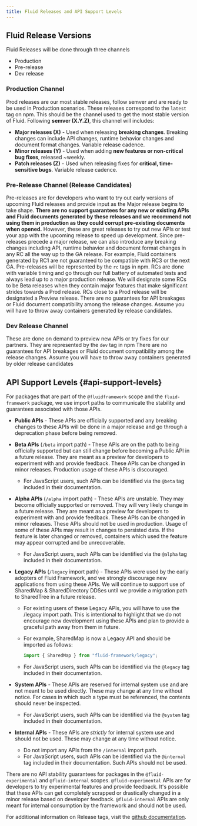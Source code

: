 ```yaml
---
title: Fluid Releases and API Support Levels
---
```


## Fluid Release Versions

Fluid Releases will be done through three channels

-   Production
-   Pre-release
-   Dev release

### Production Channel

Prod releases are our most stable releases, follow semver and are ready to be used in Production scenarios. These releases correspond to the `latest` tag on npm. This should be the channel used to get the most stable version of Fluid. Following **semver (X.Y.Z)**, this channel will includes:

-   **Major releases (X)** - Used when releasing **breaking changes**. Breaking changes can include API changes, runtime behavior changes and document format changes. Variable release cadence.
-   **Minor releases (Y)** - Used when adding **new features or non-critical bug fixes**, released ~weekly.
-   **Patch releases (Z)** - Used when releasing fixes for **critical, time-sensitive bugs**. Variable release cadence.

### Pre-Release Channel (Release Candidates)

Pre-releases are for developers who want to try out early versions of upcoming Fluid releases and provide input as the Major release begins to take shape. **There are no support guarantees for any new or existing APIs and Fluid documents generated by these releases and we recommend not using them in production as they could corrupt pre-existing documents when opened.** However, these are great releases to try out new APIs or test your app with the upcoming release to speed up development. Since pre-releases precede a major release, we can also introduce any breaking changes including API, runtime behavior and document format changes in any RC all the way up to the GA release.
For example, Fluid containers generated by RC1 are not guaranteed to be compatible with RC3 or the next GA.
Pre-releases will be represented by the `rc` tags in npm.
RCs are done with variable timing and go through our full battery of automated tests and always lead up to a major production release.
We will designate some RCs to be Beta releases when they contain major features that make significant strides towards a Prod release. RCs close to a Prod release will be designated a Preview release.
There are no guarantees for API breakages or Fluid document compatibility among the release changes. Assume you will have to throw away containers generated by release candidates.

### Dev Release Channel

These are done on demand to preview new APIs or try fixes for our partners. They are represented by the `dev` tag in npm
There are no guarantees for API breakages or Fluid document compatibility among the release changes. Assume you will have to throw away containers generated by older release candidates

## API Support Levels \{#api-support-levels}

For packages that are part of the `@fluidframework` scope and the `fluid-framework` package, we use import paths to communicate the stability and guarantees associated with those APIs.

-   **Public APIs** - These APIs are officially supported and any breaking changes to these APIs will be done in a major release and go through a deprecation phase before being removed.
-   **Beta APIs** (`/beta` import path) - These APIs are on the path to being officially supported but can still change before becoming a Public API in a future release.
    They are meant as a preview for developers to experiment with and provide feedback.
    These APIs can be changed in minor releases.
    Production usage of these APIs is discouraged.
    -   For JavaScript users, such APIs can be identified via the `@beta` tag included in their documentation.
-   **Alpha APIs** (`/alpha` import path) - These APIs are unstable. They may become officially supported or removed. They will very likely change in a future release.
    They are meant as a preview for developers to experiment with and provide feedback.
    These APIs can be changed in minor releases.
    These APIs should not be used in production.
    Usage of some of these APIs may result in changes to persisted data. If the feature is later changed or removed, containers which used the feature may appear corrupted and be unrecoverable.
    -   For JavaScript users, such APIs can be identified via the `@alpha` tag included in their documentation.
-   **Legacy APIs** (`/legacy` import path) - These APIs were used by the early adopters of Fluid Framework, and we strongly discourage new applications from using these APIs.
    We will continue to support use of SharedMap & SharedDirectory DDSes until we provide a migration path to SharedTree in a future release.

    -   For existing users of these Legacy APIs, you will have to use the /legacy import path.
        This is intentional to highlight that we do not encourage new development using these APIs and plan to provide a graceful path away from them in future.
    -   For example, SharedMap is now a Legacy API and should be imported as follows:

        ```typescript
        import { SharedMap } from "fluid-framework/legacy";
        ```

    -   For JavaScript users, such APIs can be identified via the `@legacy` tag included in their documentation.

-   **System APIs** - These APIs are reserved for internal system use and are not meant to be used directly.
    These may change at any time without notice.
    For cases in which such a type must be referenced, the contents should never be inspected.
    -   For JavaScript users, such APIs can be identified via the `@system` tag included in their documentation.
-   **Internal APIs** - These APIs are _strictly_ for internal system use and should not be used.
    These may change at any time without notice.
    -   Do not import any APIs from the `/internal` import path.
    -   For JavaScript users, such APIs can be identified via the `@internal` tag included in their documentation.
        Such APIs should not be used.

There are no API stability guarantees for packages in the `@fluid-experimental` and `@fluid-internal` scopes.
`@fluid-experimental` APIs are for developers to try experimental features and provide feedback. It's possible that these APIs can get completely scrapped or drastically changed in a minor release based on developer feedback.
`@fluid-internal` APIs are only meant for internal consumption by the framework and should not be used.

For additional information on Release tags, visit the [github documentation](https://github.com/microsoft/FluidFramework/wiki/Release-Tags).
